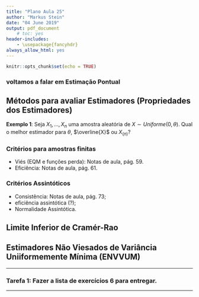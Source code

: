 ```yaml
---
title: "Plano Aula 25"
author: "Markus Stein"
date: "04 June 2019"
output: pdf_document
    # toc: yes
header-includes:
    - \usepackage{fancyhdr}
always_allow_html: yes
---
```

\addtolength{\headheight}{1.0cm} 
\pagestyle{fancyplain} 
\rhead{\includegraphics[height=1.5cm]{/home/markus/Downloads/Logo-40-anos-estatistica.png}}
\lhead{\includegraphics[height=1.5cm]{/home/markus/Downloads/logoIME60.jpg}}
\chead{UNIVERSIDADE FEDERAL DO RIO GRANDE DO SUL \\
INSTITUTO DE MATEMÁTICA E ESTATÍSTICA \\
DEPARTAMENTO DE ESTATÍSTICA \\
\vspace{0.3cm}
MAT02023 - INFERÊNCIA A - 2019/1
}
\renewcommand{\headrulewidth}{0pt} 


```r
knitr::opts_chunk$set(echo = TRUE)
```

<!-- lista 3 e 4-->
<!-- bolsa voluntaria, projeto SES, horas complementares + aplicacao real + R world , atraves do NAE? -->

<!-- ## Imagem do livro "An Introduction to Statistical Learning with Applications in R" -->

<!-- ver exemplo eduardo... pensar em outros exemplos... -->

<!-- glossario pesquisar completness: http://glossario.spestatistica.pt/ -->

<!-- teorema da equivalencia... ou Lehmann-Scheffé... não necessita suficiência, garante suficiência, provar! -->

### voltamos a falar em Estimação Pontual

## Métodos para avaliar Estimadores (Propriedades dos Estimadores)

**Exemplo 1**: Seja $X_1, \ldots, X_n$ uma amostra aleatória de $X \sim Uniforme(0, \theta)$. Qual o melhor estimador para $\theta$, $\overline{X}$ ou $X_{(n)}$?  

### Critérios para amostras finitas
* Viés (EQM e funções perda): Notas de aula, pág. 59.  
* Eficiência: Notas de aula, pág. 61.  

### Critérios Assintóticos
* Consistência: Notas de aula, pág. 73;     
* eficiência assintótica (?);  
* Normalidade Assintótica.  


## Limite Inferior de Cramér-Rao
<!-- aula 24 -->
<!-- LICR -->
<!-- ENVVUM -->

## Estimadores Não Viesados de Variância Uniiformemente Mínima (ENVVUM)

***
### Tarefa 1: Fazer a lista de exercícios 6 para entregar.

<!-- ### Tarefa 1: Ler os "slides aula 15"" para a próxima aula. -->
<!-- ### Tarefa 2: Ler seções 1 e 2 do capítulo 6 do livro "Statistical Methods and Scientific Inference". -->
***

<!-- **Exercício Extra**: (PROCESSO DE POISSON)    -->
<!-- Suponha  que  as  chegadas  de  $n$  consumidores  em  um  serviço  sejam  contadas seguindo um Processo de Poisson com parâmetro de chegada $\theta$. Seja $X_i$ o tempo de espera até a chegada do $i$-ésimo consumidor. Responda:    -->
<!-- a. Qual a distribuição do tempo de espera $X_i$?    -->
<!-- b. Escreva de maneira formal a f.d.p da v.a $X_i$.   -->
<!-- c. Escreva a f.d.p da v.a $X_i$ usando a função indicadora $I$, que vale 1 quando $X_i > 0$ e 0 em caso contrário (contradomínio de $X_i$.   -->
<!-- d. Qual a função densidade conjunta da a.a. $\boldsymbol{X} = (X_1, X_2, \ldots, X_n)$ da população $X \sim Exponencial(\theta)$?   -->
<!-- e. Verifique  se  a  estatística  $T  = \sum_{i=1}^n X_i$ é suficiente  para $\theta$,  usando  o  Teorema  de Neyman-Fisher. Essa estatística também é minimal? -->

<!-- Exercício Uniforme(0, teta)... qual o melhor estimador para $\theta$... $\overline{X}$ ou $X_{(n)}$... -->

<!-- \vspace{0.5cm} -->


<!-- ### Ilustração do universo da modelagem estatística - por Bradley Efron   -->

<!-- \includegraphics[width=16cm, height=16cm]{statistical_modelling.png} -->